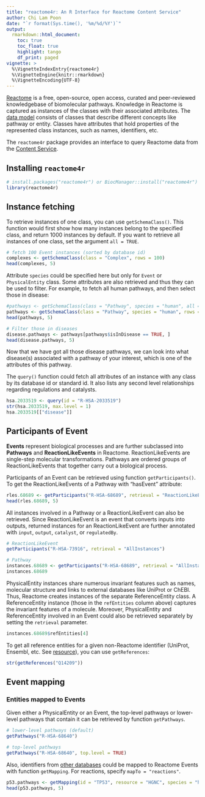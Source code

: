 ```yaml
---
title: "reactome4r: An R Interface for Reactome Content Service"
author: Chi Lam Poon
date: "`r format(Sys.time(), '%m/%d/%Y')`"
output: 
  rmarkdown::html_document:
    toc: true
    toc_float: true
    highlight: tango
    df_print: paged
vignette: >
  %\VignetteIndexEntry{reactome4r}
  %\VignetteEngine{knitr::rmarkdown}
  %\VignetteEncoding{UTF-8}
---
```



[Reactome](https://reactome.org) is a free, open-source, open access, curated and peer-reviewed knowledgebase of biomolecular pathways. Knowledge in Reactome is captured as instances of the classes with their associated attributes. The [data model](https://reactome.org/content/schema) consists of classes that describe different concepts like pathway or entity. Classes have attributes that hold properties of the represented class instances, such as names, identifiers, etc.

The `reactome4r` package provides an interface to query Reactome data from the [Content Service](https://reactome.org/dev/content-service).



## Installing `reactome4r`

```r
# install.packages("reactome4r") or BiocManager::install("reactome4r")
library(reactome4r)
```



## Instance fetching

To retrieve instances of one class, you can use `getSchemaClass()`. This function would first show how many instances belong to the specified class, and return 1000 instances by default. If you want to retrieve all instances of one class, set the argument `all = TRUE`.

```r
# fetch 100 Event instances (sorted by database id)
complexes <- getSchemaClass(class = "Complex", rows = 100)
head(complexes, 5)
```


Attribute `species` could be specified here but only for `Event` or `PhysicalEntity` class. Some attributes are also retrieved and thus they can be used to filter. For example, to fetch all human pathways, and then select those in disease:

```r
#pathways <- getSchemaClass(class = "Pathway", species = "human", all = TRUE) "all" not for testing
pathways <- getSchemaClass(class = "Pathway", species = "human", rows = 100)
head(pathways, 5)

# Filter those in diseases
disease.pathways <- pathways[pathways$isInDisease == TRUE, ]
head(disease.pathways, 5)
```

Now that we have got all those disease pathways, we can look into what disease(s) associated with a pathway of your interest, which is one of the attributes of this pathway.

The `query()` function could fetch all attributes of an instance with any class by its database id or standard id. It also lists any second level relationships regarding regulations and catalysts.

```r
hsa.2033519 <- query(id = "R-HSA-2033519")
str(hsa.2033519, max.level = 1)
hsa.2033519[["disease"]]
```



## Participants of Event

__Events__ represent biological processes and are further subclassed into __Pathways__ and __ReactionLikeEvents__ in Reactome. ReactionLikeEvents are single-step molecular transformations. Pathways are ordered groups of ReactionLikeEvents that together carry out a biological process. 

Participants of an Event can be retrieved using function `getParticipants()`. To get the ReactionLikeEvents of a Pathway with "hasEvent" attribute:

```r
rles.68689 <- getParticipants("R-HSA-68689", retrieval = "ReactionLikeEventsInPathways")
head(rles.68689, 5)
```


All instances involved in a Pathway or a ReactionLikeEvent can also be retrieved. Since ReactionLikeEvent is an event that converts inputs into outputs, returned instances for an ReactionLikeEvent are further annotated with `input`, `output`, `catalyst`, or `regulatedBy`.

```r
# ReactionLikeEvent
getParticipants("R-HSA-73916", retrieval = "AllInstances")

# Pathway
instances.68689 <- getParticipants("R-HSA-68689", retrieval = "AllInstances")
instances.68689
```


PhysicalEntity instances share numerous invariant features such as names, molecular structure and links to external databases like UniProt or ChEBI. Thus, Reactome creates instances of the separate ReferenceEntity class. A ReferenceEntity instance (those in the `refEntities` column above) captures the invariant features of a molecule. Moreover, PhysicalEntity and ReferenceEntity involved in an Event could also be retrieved separately by setting the `retrieval` parameter.

```r
instances.68689$refEntities[4]
```

To get all reference entities for a given non-Reactome identifier (UniProt, Ensembl, etc. See [resource](https://reactome.org/content/schema/objects/ReferenceDatabase)), you can use `getReferences`:
```r
str(getReferences("Q14209"))
```



## Event mapping


### Entities mapped to Events
Given either a PhysicalEntity or an Event, the top-level pathways or lower-level pathways that contain it can be retrieved by function `getPathways`.

```r
# lower-level pathways (default)
getPathways("R-HSA-68640")

# top-level pathways
getPathways("R-HSA-68640", top.level = TRUE)
```

Also, identifiers from [other databases](https://reactome.org/content/schema/objects/ReferenceDatabase) could be mapped to Reactome Events with function `getMapping`. For reactions, specify `mapTo = "reactions"`.

```r
p53.pathways <- getMapping(id = "TP53", resource = "HGNC", species = "human")
head(p53.pathways, 5)
```




















